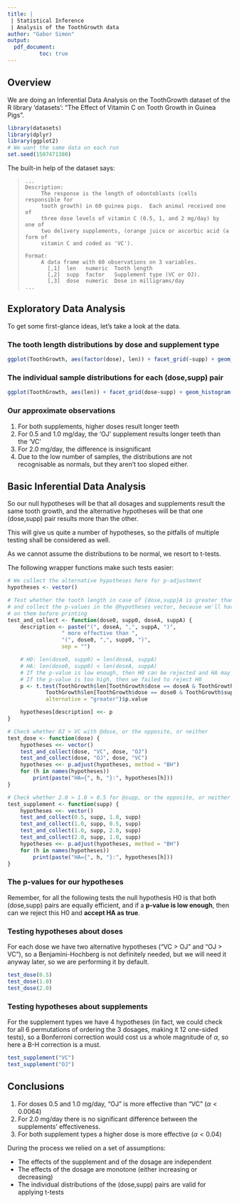 ```yaml
---
title: |
 | Statistical Inference
 | Analysis of the ToothGrowth data
author: "Gabor Simon"
output: 
  pdf_document:
          toc: true
---
```


## Overview

We are doing an Inferential Data Analysis on the ToothGrowth dataset of the
R library 'datasets': "The Effect of Vitamin C on Tooth Growth in Guinea Pigs".

```r
library(datasets)
library(dplyr)
library(ggplot2)
# We want the same data on each run
set.seed(1507471380)
```

The built-in help of the dataset says:

>     ...
>     Description:
>          The response is the length of odontoblasts (cells responsible for
>          tooth growth) in 60 guinea pigs.  Each animal received one of
>          three dose levels of vitamin C (0.5, 1, and 2 mg/day) by one of
>          two delivery supplements, (orange juice or ascorbic acid (a form of
>          vitamin C and coded as 'VC').
>     
>     Format:
>          A data frame with 60 observations on 3 variables.
>            [,1]  len   numeric  Tooth length                
>            [,2]  supp  factor   Supplement type (VC or OJ). 
>            [,3]  dose  numeric  Dose in milligrams/day      
>     ...

\pagebreak

## Exploratory Data Analysis

To get some first-glance ideas, let's take a look at the data.

### The tooth length distributions by dose and supplement type
```r
ggplot(ToothGrowth, aes(factor(dose), len)) + facet_grid(~supp) + geom_boxplot()
```
\pagebreak

### The individual sample distributions for each (dose,supp) pair
```r
ggplot(ToothGrowth, aes(len)) + facet_grid(dose~supp) + geom_histogram(bins=20)
```

### Our approximate observations
1. For both supplements, higher doses result longer teeth
2. For 0.5 and 1.0 mg/day, the 'OJ' supplement results longer teeth than the 'VC'
3. For 2.0 mg/day, the difference is insignificant
4. Due to the low number of samples, the distributions are not recognisable
   as normals, but they aren't too sloped either.

\pagebreak

## Basic Inferential Data Analysis

So our null hypotheses will be that all dosages and supplements result the same
tooth growth, and the alternative hypotheses will be that one (dose,supp) pair
results more than the other.

This will give us quite a number of hypotheses, so the pitfalls of multiple
testing shall be considered as well.

As we cannot assume the distributions to be normal, we resort to t-tests.

The following wrapper functions make such tests easier:

```r

# We collect the alternative hypotheses here for p-adjustment
hypotheses <- vector()

# Test whether the tooth length in case of {dose,supp}A is greater than for {dose,supp}0
# and collect the p-values in the @hypotheses vector, because we'll have to do p-adjustment
# on them before printing
test_and_collect <- function(dose0, supp0, doseA, suppA) {
	description <- paste("(", doseA, ",", suppA, ")",
			     " more effective than ",
			     "(", dose0, ",", supp0, ")",
			     sep = "")

	# H0: len(dose0, supp0) = len(doseA, suppA)
	# HA: len(dose0, supp0) < len(doseA, suppA)
	# If the p-value is low enough, then H0 can be rejected and HA may be assumed true
	# If the p-value is too high, then we failed to reject H0
	p <- t.test(ToothGrowth$len[ToothGrowth$dose == doseA & ToothGrowth$supp == suppA],
		    ToothGrowth$len[ToothGrowth$dose == dose0 & ToothGrowth$supp == supp0],
		    alternative = "greater")$p.value

	hypotheses[description] <<- p
}

# Check whether OJ > VC with @dose, or the opposite, or neither
test_dose <- function(dose) {
	hypotheses <<- vector()
	test_and_collect(dose, "VC", dose, "OJ")
	test_and_collect(dose, "OJ", dose, "VC")
	hypotheses <<- p.adjust(hypotheses, method = "BH")
	for (h in names(hypotheses))
		print(paste("HA={", h, "}:", hypotheses[h]))
}

# Check whether 2.0 > 1.0 > 0.5 for @supp, or the opposite, or neither
test_supplement <- function(supp) {
	hypotheses <<- vector()
	test_and_collect(0.5, supp, 1.0, supp)
	test_and_collect(1.0, supp, 0.5, supp)
	test_and_collect(1.0, supp, 2.0, supp)
	test_and_collect(2.0, supp, 1.0, supp)
	hypotheses <<- p.adjust(hypotheses, method = "BH")
	for (h in names(hypotheses))
		print(paste("HA={", h, "}:", hypotheses[h]))
}
```

### The p-values for our hypotheses

Remember, for all the following tests the null hypothesis H0 is that
both (dose,supp) pairs are equally efficient, and if a **p-value is low enough**, then
can we reject this H0 and **accept HA as true**.

### Testing hypotheses about doses

For each dose we have two alternative hypotheses ("VC > OJ" and "OJ > VC"),
so a Benjamini-Hochberg is not definitely needed, but we will need it anyway later,
so we are performing it by default.

```r
test_dose(0.5)
test_dose(1.0)
test_dose(2.0)
```

### Testing hypotheses about supplements

For the supplement types we have 4 hypotheses (in fact, we could
check for all 6 permutations of ordering the 3 dosages, making it 12 one-sided tests),
so a Bonferroni correction would cost us a whole magnitude of $\alpha$,
so here a B-H correction is a must.

```r
test_supplement("VC")
test_supplement("OJ")
```


## Conclusions
1. For doses 0.5 and 1.0 mg/day, "OJ" is more effective than "VC" ($\alpha < 0.0064$)
2. For 2.0 mg/day there is no significant difference between the supplements' effectiveness.
3. For both supplement types a higher dose is more effective ($\alpha < 0.04$)

During the process we relied on a set of assumptions:

* The effects of the supplement and of the dosage are independent
* The effects of the dosage are monotone (either increasing or decreasing)
* The individual distributions of the (dose,supp) pairs are valid for applying t-tests
